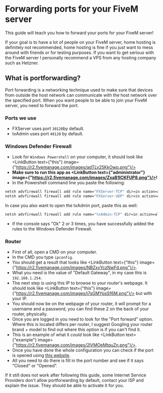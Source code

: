 
# Forwarding ports for your FiveM server

This guide will teach you how to forward your ports for your FiveM server!

<Callout type="warning">
If your goal is to have a lot of people on your FiveM server, home hosting is definitely not recommended, home hosting is fine if you just want to mess around with friends or for testing purposes.
If you want to get serious with the FiveM server I personally recommend a VPS from any hosting company such as Hetzner.
</Callout>

## What is portforwarding?

Port forwarding is a networking technique used to make sure that devices from outside the host network can communicate with the host network over the specified port.
When you want people to be able to join your FiveM server, you need to forward the port.

### Ports we use

- FXServer uses port `30120`by default.
- txAdmin uses port `40120` by default.

### Windows Defender Firewall

- Look for `Windows Powershell` on your computer, it should look like <LinkButton text={"this"} image={"https://r2.fivemanage.com/images/adTLy25KkOwp.png"}/>
- **Make sure to run this app as <LinkButton text={"administrator"} image={"https://r2.fivemanage.com/images/ZxaB1ICKFUP8.png"}/>!**
- In the Powershell command line you paste the following:
```cmd
netsh advfirewall firewall add rule name="FXServer-TCP" dir=in action=allow protocol=TCP localport=30120
netsh advfirewall firewall add rule name="FXServer-UDP" dir=in action=allow protocol=UDP localport=30120
```
In case you also want to open the txAdmin port, paste this as well:
```cmd
netsh advfirewall firewall add rule name="txAdmin-TCP" dir=in action=allow protocol=TCP localport=40120
```
- If the console says "Ok" 2 or 3 times, you have successfully added the rules to the Windows Defender Firewall.

### Router

- First of all, open a CMD on your computer.
- In the CMD you type `ipconfig`.
- You should get a result that looks like <LinkButton text={"this"} image={"https://r2.fivemanage.com/images/NBZxvYczNwFd.png"}/>.  
- What you need is the value of "Default Gateway", in my case this is `192.168.1.254`.
- The next step is using this IP to browse to your router's webpage. It should look like <LinkButton text={"this"} image={"https://r2.fivemanage.com/images/j7sGMYpsSf6M.png"}/> but with your IP.
- You should now be on the webpage of your router, it will prompt for a username and a password, you can find these 2 on the back of your router, physically.
- Once you are logged in you need to look for the "Port forward" option. Where this is located differs per router, I suggest Googling your router brand + model to find out where this option is if you can't find it.
- This is an example of what it *could* look like <LinkButton text={"example"} image={"https://r2.fivemanage.com/images/2lVMOeMtquZn.png"}/>.
- Once you have done the whole configuration you can check if the port is opened using [this website](https://portchecker.co).
- All you need to do there is fill in the port number and see if it says "Closed" or "Opened".

<Callout type="warning">
If it still does not work after following this guide, some Internet Service Providers don't allow portforwarding by default, contact your ISP and explain the issue. They should be able to activate it for you.
</Callout>